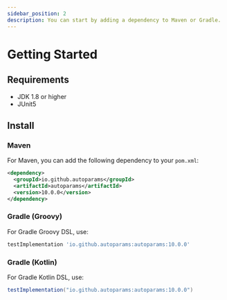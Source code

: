 ```yaml
---
sidebar_position: 2
description: You can start by adding a dependency to Maven or Gradle.
---
```


# Getting Started

## Requirements
- JDK 1.8 or higher
- JUnit5

## Install

### Maven

For Maven, you can add the following dependency to your `pom.xml`:

```xml
<dependency>
  <groupId>io.github.autoparams</groupId>
  <artifactId>autoparams</artifactId>
  <version>10.0.0</version>
</dependency>
```

### Gradle (Groovy)

For Gradle Groovy DSL, use:

```gradle
testImplementation 'io.github.autoparams:autoparams:10.0.0'
```

### Gradle (Kotlin)

For Gradle Kotlin DSL, use:

```gradle
testImplementation("io.github.autoparams:autoparams:10.0.0")
```
